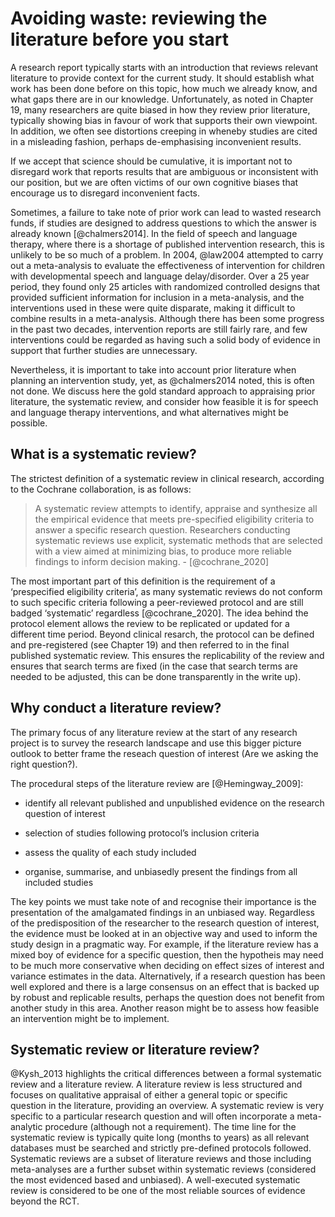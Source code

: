# Avoiding waste: reviewing the literature before you start

A research report typically starts with an introduction that reviews relevant literature to provide context for the current study. It should establish what work has been done before on this topic, how much we already know, and what gaps there are in our knowledge. Unfortunately, as noted in Chapter 19, many researchers are quite biased in how they review prior literature, typically showing bias in favour of work that supports their own viewpoint. In addition, we often see distortions creeping in wheneby studies are cited in a misleading fashion, perhaps de-emphasising inconvenient results. 

If we accept that science should be cumulative, it is important not to disregard work that reports results that are ambiguous or inconsistent with our position, but we are often victims of our own cognitive biases that encourage us to disregard inconvenient facts. 

Sometimes, a failure to take note of prior work can lead to wasted research funds, if studies are designed to address questions to which the answer is already known [@chalmers2014]. In the field of speech and language therapy, where there is a shortage of published intervention research, this is unlikely to be so much of a problem. In 2004, @law2004 attempted to carry out a meta-analysis to evaluate the effectiveness of intervention for children with developmental speech and language delay/disorder. Over a 25 year period, they found only 25 articles with randomized controlled designs that provided sufficient information for inclusion in a meta-analysis, and the interventions used in these were quite disparate, making it difficult to combine results in a meta-analysis. Although there has been some progress in the past two decades, intervention reports are still fairly rare, and few interventions could be regarded as having such a solid body of evidence in support that further studies are unnecessary.  

Nevertheless, it is important to take into account prior literature when planning an intervention study, yet, as @chalmers2014 noted, this is often not done. We discuss here the gold standard approach to appraising prior literature, the systematic review, and consider how feasible it is for speech and language therapy interventions, and what alternatives might be possible.  


## What is a systematic review?

The strictest definition of a systematic review in clinical research, according to the Cochrane collaboration, is as follows: 

> A systematic review attempts to identify, appraise and synthesize all the empirical evidence that meets pre-specified eligibility criteria to answer a specific research question. Researchers conducting systematic reviews use explicit, systematic methods that are selected with a view aimed at minimizing bias, to produce more reliable findings to inform decision making. - [@cochrane_2020]

The most important part of this definition is the requirement of a 'prespecified eligibility criteria', as many systematic reviews do not conform to such specific criteria following a peer-reviewed protocol and are still badged 'systematic' regardless [@cochrane_2020]. The idea behind the protocol element allows the review to be replicated or updated for a different time period. Beyond clinical resarch, the protocol can be defined and pre-registered (see Chapter 19) and then referred to in the final published systematic review. This ensures the replicability of the review and ensures that search terms are fixed (in the case that search terms are needed to be adjusted, this can be done transparently in the write up).

## Why conduct a literature review?

The primary focus of any literature review at the start of any research project is to survey the research landscape and use this bigger picture outlook to better frame the reseach question of interest (Are we asking the right question?). 

The procedural steps of the literature review are [@Hemingway_2009]:

 - identify all relevant published and unpublished evidence on the research question of interest

 - selection of studies following protocol's inclusion criteria

 - assess the quality of each study included

 - organise, summarise, and unbiasedly present the findings from all included studies
 
 The key points we must take note of and recognise their importance is the presentation of the amalgamated findings in an unbiased way. Regardless of the predisposition of the researcher to the research question of interest, the evidence must be looked at in an objective way and used to inform the study design in a pragmatic way. For example, if the literature review has a mixed boy of evidence for a specific question, then the hypotheis may need to be much more conservative when deciding on effect sizes of interest and variance estimates in the data. Alternatively, if a research question has been well explored and there is a large consensus on an effect that is backed up by robust and replicable results, perhaps the question does not benefit from another study in this area. Another reason might be to assess how feasible an intervention might be to implement.
 
## Systematic review or literature review?

@Kysh_2013 highlights the critical differences between a formal systematic review and a literature review. A literature review is less structured and focuses on qualitative appraisal of either a general topic or specific question in the literature, providing an overview. A systematic review is very specific to a particular research question and will often incorporate a meta-analytic procedure (although not a requirement). The time line for the systematic review is typically quite long (months to years) as all relevant databases must be searched and strictly pre-defined protocols followed. Systematic reviews are a subset of literature reviews and those including meta-analyses are a further subset within systematic reviews (considered the most evidenced based and unbiased). A well-executed systematic review is considered to be one of the most reliable sources of evidence beyond the RCT.    

 
 

